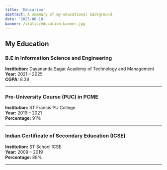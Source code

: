 ```yaml
---
title: 'Education'
abstract: A summary of my educational background.
date: '2025-06-10'
banner: /static/education-banner.jpg
---
```


## My Education

### B.E in Information Science and Engineering
**Institution:** Dayananda Sagar Academy of Technology and Management  
**Year:** 2021 – 2025  
**CGPA:** 8.38

---

### Pre-University Course (PUC) in PCME
**Institution:** ST Francis PU College  
**Year:** 2019 – 2021  
**Percentage:** 91%

---

### Indian Certificate of Secondary Education (ICSE)
**Institution:** ST School ICSE  
**Year:** 2009 – 2019  
**Percentage:** 88%

---
